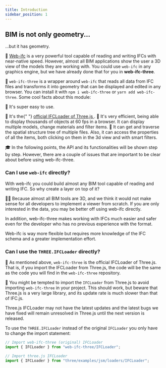 ```yaml
---
title: Introduction
sidebar_position: 1
---
```



## BIM is not only geometry...

...but it has geometry.

💪
[Web-ifc]("https://ifcjs.github.io/info/docs/Guide/web-ifc/Introduction") is a very powerful tool capable of reading and writing IFCs with near-native speed. However, almost all BIM applications show the user a 3D view of the models they are working with. You could use `web-ifc` in any graphics engine, but we have already done that for you in **web-ifc-three**.

🧶
`web-ifc-three` is a wrapper around `web-ifc` that reads all data from IFC files and transforms it into geometry that can be displayed and edited in any browser. You can install it with `npm i web-ifc-three` or `yarn add web-ifc-three`. Some cool facts about this module:

<IfcCard>🐣 It's super easy to use.</IfcCard>

<IfcCard>
  🎩 It's the{" "}
  <a href="https://threejs.org/examples/webgl_loader_ifc.html">
    official IFCLoader of Three.js
  </a>
  .
</IfcCard>

<IfcCard>
  🚀 It's very efficient, being able to display thousands of objects at 60 fps
  in a browser. It can display multiple models, change materials and filter
  items.
</IfcCard>

<IfcCard>
  🧠 It can get and traverse the spatial structure tree of multiple files. Also,
  it can access the properties of all the items, both clicking on them in the 3d
  view and with smart filters.
</IfcCard>

🎓
In the following points, the API and its functionalities will be shown step by step. However, there are a couple of issues that are important to be clear about before using web-ifc-three.

### Can I use `web-ifc` directly?

With web-ifc you could build almost any BIM tool capable of reading and writing IFC. So why create a layer on top of it?

🤷‍♀️
Because almost all BIM tools are 3D, and we think it would not make sense for all developers to implement a viewer from scratch. If you are only interested in the data, you may be better off using web-ifc directly.

In addition, web-ifc-three makes working with IFCs much easier and safer even for the developer who has no previous experience with the format.

<IfcAlert>
  Web-ifc is way more flexible but requires more knowledge of the IFC schema and
  a greater implementation effort.
</IfcAlert>

### Can I use the `THREE.IFCLoader` directly?

👬
As mentioned above, `web-ifc-three` is the official IFCLoader of Three.js. That is, if you import the IFCLoader from Three.js, the code will be the same as the code you will find in the `web-ifc-three` repository.

🚧
You might be tempted to import the `IFCLoader` from Three.js to avoid importing `web-ifc-three` in your project. This should work, but beware that Three.js is a very large library, and its update rate is much slower than that of IFC.js.

<IfcCard icon="⏳" title="Slight delay">
  Three.js IFCLoader may not have the latest updates and the latest bugs we have
  fixed will remain unresolved in Three.js until the next version is released.
</IfcCard>

To use the `THREE.IFCLoader` instead of the original `IFCLoader` you only have to change the import statement:

```js
// Import web-ifc-three (original) IFCLoader
import { IFCLoader } from "web-ifc-three/IFCLoader";

// Import three.js IFCLoader
import { IFCLoader } from "three/examples/jsm/loaders/IFCLoader";
```
